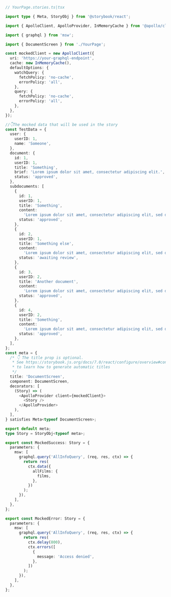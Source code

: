 ```ts
// YourPage.stories.ts|tsx

import type { Meta, StoryObj } from '@storybook/react';

import { ApolloClient, ApolloProvider, InMemoryCache } from '@apollo/client';

import { graphql } from 'msw';

import { DocumentScreen } from './YourPage';

const mockedClient = new ApolloClient({
  uri: 'https://your-graphql-endpoint',
  cache: new InMemoryCache(),
  defaultOptions: {
    watchQuery: {
      fetchPolicy: 'no-cache',
      errorPolicy: 'all',
    },
    query: {
      fetchPolicy: 'no-cache',
      errorPolicy: 'all',
    },
  },
});

//👇The mocked data that will be used in the story
const TestData = {
  user: {
    userID: 1,
    name: 'Someone',
  },
  document: {
    id: 1,
    userID: 1,
    title: 'Something',
    brief: 'Lorem ipsum dolor sit amet, consectetur adipiscing elit.',
    status: 'approved',
  },
  subdocuments: [
    {
      id: 1,
      userID: 1,
      title: 'Something',
      content:
        'Lorem ipsum dolor sit amet, consectetur adipiscing elit, sed do eiusmod tempor incididunt ut labore et dolore magna aliqua.',
      status: 'approved',
    },
    {
      id: 2,
      userID: 1,
      title: 'Something else',
      content:
        'Lorem ipsum dolor sit amet, consectetur adipiscing elit, sed do eiusmod tempor incididunt ut labore et dolore magna aliqua.',
      status: 'awaiting review',
    },
    {
      id: 3,
      userID: 2,
      title: 'Another document',
      content:
        'Lorem ipsum dolor sit amet, consectetur adipiscing elit, sed do eiusmod tempor incididunt ut labore et dolore magna aliqua.',
      status: 'approved',
    },
    {
      id: 4,
      userID: 2,
      title: 'Something',
      content:
        'Lorem ipsum dolor sit amet, consectetur adipiscing elit, sed do eiusmod tempor incididunt ut labore et dolore magna aliqua.',
      status: 'approved',
    },
  ],
};
const meta = {
  /* 👇 The title prop is optional.
   * See https://storybook.js.org/docs/7.0/react/configure/overview#configure-story-loading
   * to learn how to generate automatic titles
   */
  title: 'DocumentScreen',
  component: DocumentScreen,
  decorators: [
    (Story) => (
      <ApolloProvider client={mockedClient}>
        <Story />
      </ApolloProvider>
    ),
  ],
} satisfies Meta<typeof DocumentScreen>;

export default meta;
type Story = StoryObj<typeof meta>;

export const MockedSuccess: Story = {
  parameters: {
    msw: [
      graphql.query('AllInfoQuery', (req, res, ctx) => {
        return res(
          ctx.data({
            allFilms: {
              films,
            },
          })
        );
      }),
    ],
  },
};

export const MockedError: Story = {
  parameters: {
    msw: [
      graphql.query('AllInfoQuery', (req, res, ctx) => {
        return res(
          ctx.delay(800),
          ctx.errors([
            {
              message: 'Access denied',
            },
          ])
        );
      }),
    ],
  },
};
```
